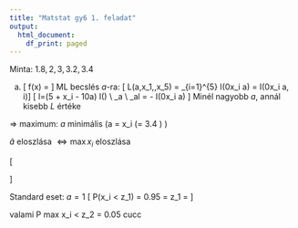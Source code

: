 ```yaml
---
title: "Matstat gy6 1. feladat"
output:
  html_document:
    df_print: paged
---
```


Minta: $1.8,2,3,3.2,3.4$

a) \[ f(x) = \begin{cases} \frac{2x}{a^2} & 0\le x\le a \\ 0 & különben \end{cases} \]
ML becslés $a$-ra:
\[
L(a,x_1,\dots,x_5) = \prod_{i=1}^{5}
\frac{2x_i}{a^2}\cdot I(0\le x_i \le a) = \frac{2^5\cdot\prod x_i}{a^{10}} \cdot I(0\le x_i \le a, \forall i)\]
\[ l=(5\log 2 + \sum \log x_i - 10\log a) \cdot I(\dots) \\
 \downarrow \partial_a \\
 \partial_al = -\frac{10}{a} \cdot I(0\le x_i \le a) \]
Minél nagyobb $a$, annál kisebb $L$ értéke

$\Rightarrow$ maximum: $a$ minimális \(\Rightarrow \hat a = \max x_i (= 3.4 \text{jelen esetben}) \)

$\hat a$ eloszlása $\Leftrightarrow \max x_i$ eloszlása 

\[  \begin{aligned} 
F_{\hat a}(k) = & P(\max x_i < k ) = P(x_1 < k,\dots ,x_5< k) =  P(x_1 < k) \cdots P(x_5< k) = P(x_i< k)^5 = \left[ \frac{k^2}{a^2} \right]^5 \\
 F(k) = & P(x_i < k) = \int_0^k \frac{2x}{a^2}dx= \left[ \frac{x^2}{a^2} \right]_0^k = \frac{k^2}{a^2} (0\le k\le a) 
\\ 
F(k) = & 1 (k>a)
\\
F(k) = & 0 (k< 0)
\end{aligned} \]

Standard eset: $a=1$
\[ P(\max x_i < z_1) = 0.95 = \frac{z_1^{10}}{a^{10}} \Rightarrow z_1 = \sqrt[10]{0.95} \]

\begin{align}
a=1 & \quad & a=c \\
\max x_i < 0.993 & \quad & \max < 0.994 \cdot c
\end{align}

\begin{align}
\max x_i = & 3.4 \\
P(a\in [3.4 ; 4.59]) = & 0.95 \\
3.4 =  & 0.994 \cdot c \\
3.42 = & c
\end{align}

valami P max x_i < z_2 = 0.05 cucc












